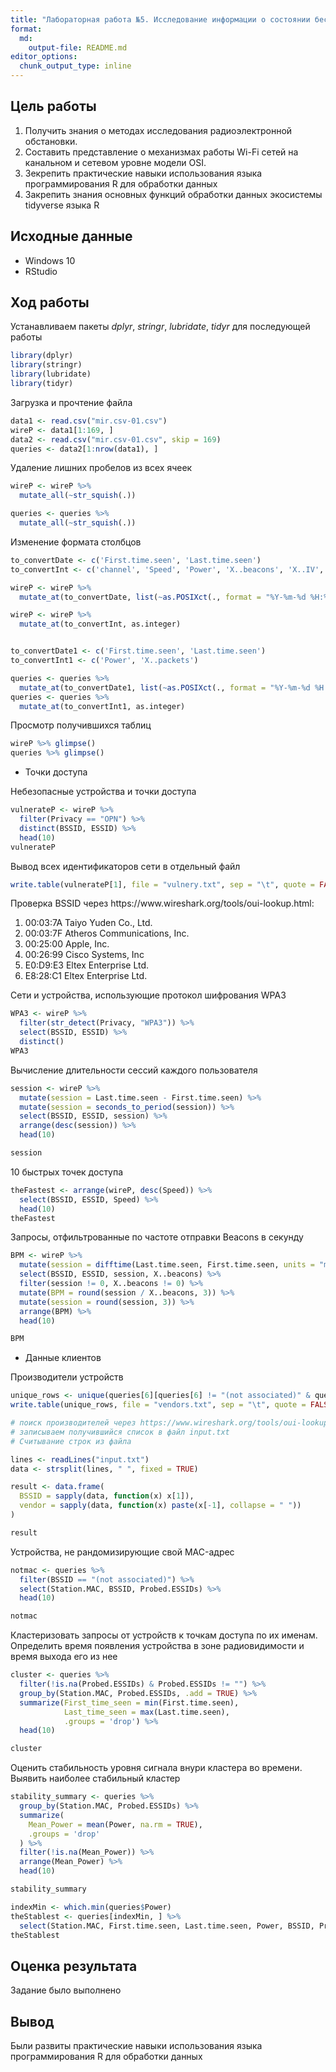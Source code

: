 ```yaml
---
title: "Лабораторная работа №5. Исследование информации о состоянии беспроводных сетей"
format:
  md:
    output-file: README.md
editor_options:
  chunk_output_type: inline
---
```


## Цель работы

1.  Получить знания о методах исследования радиоэлектронной обстановки.
2.  Составить представление о механизмах работы Wi-Fi сетей на канальном и сетевом уровне модели OSI.
3.  Зекрепить практические навыки использования языка программирования R для обработки данных
4.  Закрепить знания основных функций обработки данных экосистемы tidyverse языка R

## Исходные данные

-   Windows 10
-   RStudio

## Ход работы

Устанавливаем пакеты *dplyr*, *stringr*, *lubridate*, *tidyr* для последующей работы

```r
library(dplyr)
library(stringr)
library(lubridate)
library(tidyr)
```

Загрузка и прочтение файла

```r
data1 <- read.csv("mir.csv-01.csv")
wireP <- data1[1:169, ]
data2 <- read.csv("mir.csv-01.csv", skip = 169)
queries <- data2[1:nrow(data1), ]
```

Удаление лишних пробелов из всех ячеек

```r
wireP <- wireP %>%
  mutate_all(~str_squish(.))

queries <- queries %>%
  mutate_all(~str_squish(.))
```

Изменение формата столбцов

```r
to_convertDate <- c('First.time.seen', 'Last.time.seen')
to_convertInt <- c('channel', 'Speed', 'Power', 'X..beacons', 'X..IV', 'ID.length')

wireP <- wireP %>%
  mutate_at(to_convertDate, list(~as.POSIXct(., format = "%Y-%m-%d %H:%M:%S")))

wireP <- wireP %>%
  mutate_at(to_convertInt, as.integer)


to_convertDate1 <- c('First.time.seen', 'Last.time.seen')
to_convertInt1 <- c('Power', 'X..packets')

queries <- queries %>%
  mutate_at(to_convertDate1, list(~as.POSIXct(., format = "%Y-%m-%d %H:%M:%S")))
queries <- queries %>%
  mutate_at(to_convertInt1, as.integer)
```

Просмотр получившихся таблиц

```r
wireP %>% glimpse()
queries %>% glimpse()
```

-   Точки доступа

Небезопасные устройства и точки доступа

```r
vulnerateP <- wireP %>%
  filter(Privacy == "OPN") %>%
  distinct(BSSID, ESSID) %>%
  head(10)
vulnerateP
```

Вывод всех идентификаторов сети в отдельный файл

```r
write.table(vulnerateP[1], file = "vulnery.txt", sep = "\t", quote = FALSE, row.names = FALSE)
```

Проверка BSSID через https://www.wireshark.org/tools/oui-lookup.html:

1.  00:03:7A Taiyo Yuden Co., Ltd.
2.  00:03:7F Atheros Communications, Inc.
3.  00:25:00 Apple, Inc.
4.  00:26:99 Cisco Systems, Inc
5.  E0:D9:E3 Eltex Enterprise Ltd.
6.  E8:28:C1 Eltex Enterprise Ltd.

Сети и устройства, использующие протокол шифрования WPA3

```r
WPA3 <- wireP %>%
  filter(str_detect(Privacy, "WPA3")) %>%
  select(BSSID, ESSID) %>%
  distinct()
WPA3
```

Вычисление длительности сессий каждого пользователя

```r
session <- wireP %>%
  mutate(session = Last.time.seen - First.time.seen) %>%
  mutate(session = seconds_to_period(session)) %>%
  select(BSSID, ESSID, session) %>%
  arrange(desc(session)) %>%
  head(10)

session

```

10 быстрых точек доступа

```r
theFastest <- arrange(wireP, desc(Speed)) %>%
  select(BSSID, ESSID, Speed) %>%
  head(10)
theFastest
```

Запросы, отфильтрованные по частоте отправки Beacons в секунду

```r
BPM <- wireP %>%
  mutate(session = difftime(Last.time.seen, First.time.seen, units = "mins")) %>%
  select(BSSID, ESSID, session, X..beacons) %>%
  filter(session != 0, X..beacons != 0) %>%
  mutate(BPM = round(session / X..beacons, 3)) %>%
  mutate(session = round(session, 3)) %>%
  arrange(BPM) %>%
  head(10)

BPM
```

-   Данные клиентов

Производители устройств
```r
unique_rows <- unique(queries[6][queries[6] != "(not associated)" & queries[6] != "", ])
write.table(unique_rows, file = "vendors.txt", sep = "\t", quote = FALSE, row.names = FALSE)

# поиск производителей через https://www.wireshark.org/tools/oui-lookup.html
# записываем получившийся список в файл input.txt
# Считывание строк из файла

lines <- readLines("input.txt")
data <- strsplit(lines, " ", fixed = TRUE)

result <- data.frame(
  BSSID = sapply(data, function(x) x[1]),
  vendor = sapply(data, function(x) paste(x[-1], collapse = " "))
)

result
```

Устройства, не рандомизирующие свой MAC-адрес
```r
notmac <- queries %>%
  filter(BSSID == "(not associated)") %>%
  select(Station.MAC, BSSID, Probed.ESSIDs) %>%
  head(10)

notmac
```

Кластеризовать запросы от устройств к точкам доступа по их именам. Определить время появления устройства в зоне радиовидимости и время выхода его из нее
```r
cluster <- queries %>%
  filter(!is.na(Probed.ESSIDs) & Probed.ESSIDs != "") %>%
  group_by(Station.MAC, Probed.ESSIDs, .add = TRUE) %>%
  summarize(First_time_seen = min(First.time.seen),
            Last_time_seen = max(Last.time.seen),
            .groups = 'drop') %>%
  head(10)

cluster
```


Оценить стабильность уровня сигнала внури кластера во времени. Выявить наиболее стабильный кластер
```r
stability_summary <- queries %>%
  group_by(Station.MAC, Probed.ESSIDs) %>%
  summarize(
    Mean_Power = mean(Power, na.rm = TRUE),
    .groups = 'drop'
  ) %>%
  filter(!is.na(Mean_Power)) %>%
  arrange(Mean_Power) %>%
  head(10)

stability_summary

indexMin <- which.min(queries$Power)
theStablest <- queries[indexMin, ] %>%
  select(Station.MAC, First.time.seen, Last.time.seen, Power, BSSID, Probed.ESSIDs)
theStablest
```

## Оценка результата

Задание было выполнено

## Вывод

Были развиты практические навыки использования языка программирования R для обработки данных
